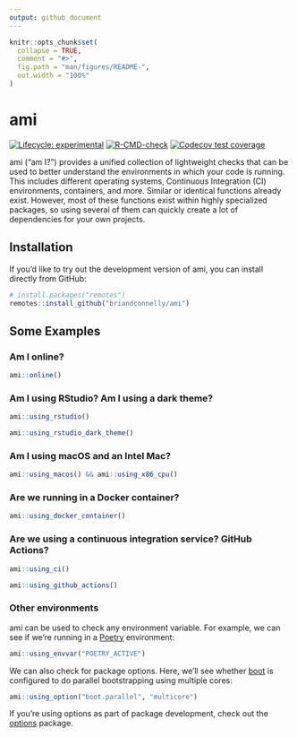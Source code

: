 ```yaml
---
output: github_document
---
```


<!-- README.md is generated from README.Rmd. Please edit that file -->

```r
knitr::opts_chunk$set(
  collapse = TRUE,
  comment = "#>",
  fig.path = "man/figures/README-",
  out.width = "100%"
)
```

# ami

<!-- badges: start -->
[![Lifecycle: experimental](https://img.shields.io/badge/lifecycle-experimental-orange.svg)](https://lifecycle.r-lib.org/articles/stages.html#experimental)
[![R-CMD-check](https://github.com/briandconnelly/ami/actions/workflows/R-CMD-check.yaml/badge.svg)](https://github.com/briandconnelly/ami/actions/workflows/R-CMD-check.yaml)
[![Codecov test coverage](https://codecov.io/gh/briandconnelly/ami/branch/main/graph/badge.svg)](https://app.codecov.io/gh/briandconnelly/ami?branch=main)
<!-- badges: end -->

ami ("am I?") provides a unified collection of lightweight checks that can be used to better understand the environments in which your code is running.
This includes different operating systems, Continuous Integration (CI) environments, containers, and more.
Similar or identical functions already exist.
However, most of these functions exist within highly specialized packages, so using several of them can quickly create a lot of dependencies for your own projects.


## Installation

If you’d like to try out the development version of ami, you can
install directly from GitHub:

``` r
# install.packages("remotes")
remotes::install_github("briandconnelly/ami")
```

## Some Examples

### Am I online?

```r
ami::online()
```

### Am I using RStudio? Am I using a dark theme?

```r
ami::using_rstudio()

ami::using_rstudio_dark_theme()
```

### Am I using macOS and an Intel Mac?

```r
ami::using_macos() && ami::using_x86_cpu()
```


### Are we running in a Docker container?

```r
ami::using_docker_container()
```


### Are we using a continuous integration service? GitHub Actions?

```r
ami::using_ci()

ami::using_github_actions()
```


### Other environments

ami can be used to check any environment variable.
For example, we can see if we're running in a [Poetry](https://python-poetry.org) environment:

```r
ami::using_envvar("POETRY_ACTIVE")
```

We can also check for package options.
Here, we'll see whether [boot](https://cran.r-project.org/package=boot) is configured to do parallel bootstrapping using multiple cores:

```r
ami::using_option("boot.parallel", "multicore")
```

If you're using options as part of package development, check out the [options](https://cran.r-project.org/package=options) package.
